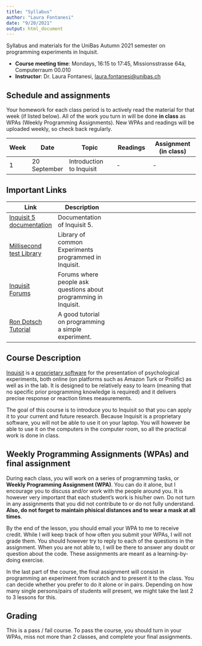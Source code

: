 ```yaml
---
title: "Syllabus"
author: "Laura Fontanesi"
date: "9/20/2021"
output: html_document
---
```


Syllabus and materials for the UniBas Autumn 2021 semester on programming experiments in Inquisit.

- **Course meeting time**: Mondays, 16:15 to 17:45, Missionsstrasse 64a, Computerraum 00.010
- **Instructor**: Dr. Laura Fontanesi, [laura.fontanesi@unibas.ch](mailto:laura.fontanesi@unibas.ch)

## Schedule and assignments
Your homework for each class period is to actively read the material for that week (if listed below). All of the work you turn in will be done **in class** as WPAs (Weekly Programming Assignments). New WPAs and readings will be uploaded weekly, so check back regularly.

| Week | Date | Topic | Readings | Assignment (in class) |
| ------ | ------ | ------------------------ | ----------------- | ---------------------- |
| 1  | 20 September | Introduction to Inquisit | - | - |

## Important Links
Link | Description 
------------- | -------------------- | ----------------------------------- 
[Inquisit 5 documentation](https://www.millisecond.com/support/docs/v5/html/viewer.htm#main.htm) | Documentation of Inquisit 5.
[Millisecond test Library](https://www.millisecond.com/download/library/) | Library of common Experiments programmed in Inquisit.
[Inquisit Forums](https://www.millisecond.com/forums/Forum101.aspx) | Forums where people ask questions about programming in Inquisit.
[Ron Dotsch Tutorial](http://www.rondotsch.nl/inquisit-tutorial/) | A good tutorial on programming a simple experiment.


## Course Description
[Inquisit](https://www.millisecond.com/) is a [proprietary software](https://en.wikipedia.org/wiki/Proprietary_software) for the presentation of psychological experiments, both online (on platforms such as Amazon Turk or Prolific) as well as in the lab. It is designed to be relatively easy to learn (meaning that no specific prior programming knowledge is required) and it delivers precise response or reaction times measurements.

The goal of this course is to introduce you to Inquisit so that you can apply it to your current and future research. Because Inquisit is a proprietary software, you will not be able to use it on your laptop. You will however be able to use it on the computers in the computer room, so all the practical work is done in class.

## Weekly Programming Assignments (WPAs) and final assignment
During each class, you will work on a series of programming tasks, or **Weekly Programming Assignment (WPA)**. You can do it alone, but I encourage you to discuss and/or work with the people around you. It is however very important that each student's work is his/her own. Do not turn in any assignments that you did not contribute to or do not fully understand. **Also, do not forget to maintain phisical distances and to wear a mask at all times**.

By the end of the lesson, you should email your WPA to me to receive credit. While I will keep track of how often you submit your WPAs, I will not grade them. You should however try to reply to each of the questions in the assignment. When you are not able to, I will be there to answer any doubt or question about the code. These assignments are meant as a learning-by-doing exercise.

In the last part of the course, the final assignment will consist in programming an experiment from scratch and to present it to the class. You can decide whether you prefer to do it alone or in pairs. Depending on how many single persons/pairs of students will present, we might take the last 2 to 3 lessons for this.

## Grading
This is a pass / fail course. To pass the course, you should turn in your WPAs, miss not more than 2 classes, and complete your final assignments.